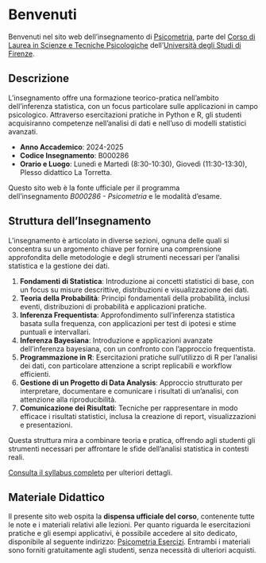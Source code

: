 # Benvenuti {.unnumbered}

Benvenuti nel sito web dell'insegnamento di [Psicometria](https://www.unifi.it/index.php?module=ofform2&mode=1&cmd=3&AA=2023&afId=689762), parte del [Corso di Laurea in Scienze e Tecniche Psicologiche](https://www.psicologia.unifi.it/vp-130-scienze-e-tecniche-psicologiche-l-24.html) dell'[Università degli Studi di Firenze](https://www.unifi.it/).

## Descrizione

L'insegnamento offre una formazione teorico-pratica nell'ambito dell'inferenza statistica, con un focus particolare sulle applicazioni in campo psicologico. Attraverso esercitazioni pratiche in Python e R, gli studenti acquisiranno competenze nell'analisi di dati e nell'uso di modelli statistici avanzati.

- **Anno Accademico**: 2024-2025
- **Codice Insegnamento**: B000286
- **Orario e Luogo**: Lunedì e Martedì (8:30-10:30), Giovedì (11:30-13:30), Plesso didattico La Torretta.

::: callout-note
Questo sito web è la fonte ufficiale per il programma dell'insegnamento *B000286 - Psicometria* e le modalità d’esame.
:::

## Struttura dell'Insegnamento

L'insegnamento è articolato in diverse sezioni, ognuna delle quali si concentra su un argomento chiave per fornire una comprensione approfondita delle metodologie e degli strumenti necessari per l'analisi statistica e la gestione dei dati.

1. **Fondamenti di Statistica**: Introduzione ai concetti statistici di base, con un focus su misure descrittive, distribuzioni e visualizzazione dei dati.
2. **Teoria della Probabilità**: Principi fondamentali della probabilità, inclusi eventi, distribuzioni di probabilità e applicazioni pratiche.
3. **Inferenza Frequentista**: Approfondimento sull'inferenza statistica basata sulla frequenza, con applicazioni per test di ipotesi e stime puntuali e intervallari.
4. **Inferenza Bayesiana**: Introduzione e applicazioni avanzate dell'inferenza bayesiana, con un confronto con l'approccio frequentista.
5. **Programmazione in R**: Esercitazioni pratiche sull'utilizzo di R per l'analisi dei dati, con particolare attenzione a script replicabili e workflow efficienti.
6. **Gestione di un Progetto di Data Analysis**: Approccio strutturato per interpretare, documentare e comunicare i risultati di un'analisi, con attenzione alla riproducibilità.
7. **Comunicazione dei Risultati**: Tecniche per rappresentare in modo efficace i risultati statistici, inclusa la creazione di report, visualizzazioni e presentazioni.

Questa struttura mira a combinare teoria e pratica, offrendo agli studenti gli strumenti necessari per affrontare le sfide dell'analisi statistica in contesti reali.

[Consulta il syllabus completo](syllabus/syllabus.pdf) per ulteriori dettagli.

## Materiale Didattico

Il presente sito web ospita la **dispensa ufficiale del corso**, contenente tutte le note e i materiali relativi alle lezioni. Per quanto riguarda le esercitazioni pratiche e gli esempi applicativi, è possibile accedere al sito dedicato, disponibile al seguente indirizzo: [Psicometria Esercizi](https://ccaudek.github.io/psicometria-esercizi/). Entrambi i materiali sono forniti gratuitamente agli studenti, senza necessità di ulteriori acquisti.

